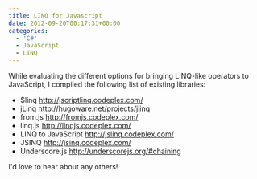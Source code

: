 ```yaml
---
title: LINQ for Javascript
date: 2012-09-20T00:17:31+00:00
categories:
  - 'C#'
  - JavaScript
  - LINQ
---
```


While evaluating the different options for bringing LINQ-like operators to JavaScript, I compiled the following list of existing libraries:

- \$linq http://jscriptlinq.codeplex.com/
- jLinq http://hugoware.net/projects/jlinq
- from.js http://fromjs.codeplex.com/
- linq.js http://linqjs.codeplex.com/
- LINQ to JavaScript http://jslinq.codeplex.com/
- JSINQ http://jsinq.codeplex.com/
- Underscore.js http://underscorejs.org/#chaining

I'd love to hear about any others!
